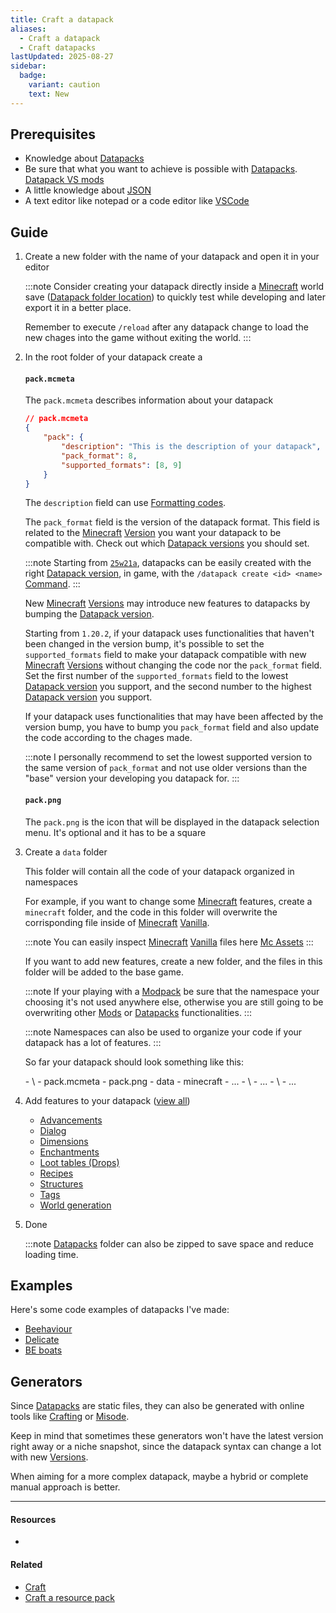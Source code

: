 ```yaml
---
title: Craft a datapack
aliases:
  - Craft a datapack
  - Craft datapacks
lastUpdated: 2025-08-27
sidebar:
  badge:
    variant: caution
    text: New
---
```




## Prerequisites

- Knowledge about [Datapacks](/datapack)
- Be sure that what you want to achieve is possible with [Datapacks](/datapack). [Datapack VS mods](/datapackvsmod)
- A little knowledge about [JSON](https://en.wikipedia.org/wiki/JSON)
- A text editor like notepad or a code editor like [VSCode](https://code.visualstudio.com)

## Guide

<Steps>

1.  Create a new folder with the name of your datapack and open it in your editor

    :::note
    Consider creating your datapack directly inside a [Minecraft](/minecraft) world save ([Datapack folder location](/datapack#location)) to quickly test while developing and later export it in a better place.

    Remember to execute `/reload` after any datapack change to load the new chages into the game without exiting the world.
    :::

2.  In the root folder of your datapack create a

    #### `pack.mcmeta`

    The `pack.mcmeta` describes information about your datapack

    ```json
    // pack.mcmeta
    {
    	"pack": {
    		"description": "This is the description of your datapack",
    		"pack_format": 8,
    		"supported_formats": [8, 9]
    	}
    }
    ```

    The `description` field can use [Formatting codes](/formattingcode).

    The `pack_format` field is the version of the datapack format. This field is related to the [Minecraft](/minecraft) [Version](/versions) you want your datapack to be compatible with. Check out which [Datapack versions](/datapack#datapack-versions) you should set.

    :::note
    Starting from [`25w21a`](/25w21a), datapacks can be easily created with the right [Datapack version](/datapack#datapack-versions), in game, with the `/datapack create <id> <name>` [Command](/command).
    :::

    New [Minecraft](/minecraft) [Versions](/versions) may introduce new features to datapacks by bumping the [Datapack version](/datapack#datapack-versions).
	
	Starting from `1.20.2`, if your datapack uses functionalities that haven't been changed in the version bump, it's possible to set the `supported_formats` field to make your datapack compatible with new [Minecraft](/minecraft) [Versions](/versions) without changing the code nor the `pack_format` field.
    Set the first number of the `supported_formats` field to the lowest [Datapack version](/datapack#datapack-versions) you support, and the second number to the highest [Datapack version](/datapack#datapack-versions) you support.

    If your datapack uses functionalities that may have been affected by the version bump, you have to bump you `pack_format` field and also update the code according to the chages made.

    :::note
    I personally recommend to set the lowest supported version to the same version of `pack_format` and not use older versions than the "base" version your developing you datapack for.
    :::

    #### `pack.png`

    The `pack.png` is the icon that will be displayed in the datapack selection menu. It's optional and it has to be a square

3.  Create a `data` folder

	This folder will contain all the code of your datapack organized in namespaces
	
	For example, if you want to change some [Minecraft](/minecraft) features, create a `minecraft` folder, and the code in this folder will overwrite the corrisponding file inside of [Minecraft](/minecraft) [Vanilla](/vanilla).
	
	:::note
	You can easily inspect [Minecraft](/minecraft) [Vanilla](/vanilla) files here [Mc Assets](https://mcasset.cloud)
	:::

	If you want to add new features, create a new folder, and the files in this folder will be added to the base game.

	:::note
	If your playing with a [Modpack](/modpack) be sure that the namespace your choosing it's not used anywhere else, otherwise you are still going to be overwriting other [Mods](/mod) or [Datapacks](/datapack) functionalities.
	:::

	:::note
	Namespaces can also be used to organize your code if your datapack has a lot of features.
	:::

	So far your datapack should look something like this:

	<FileTree>
	- \<datapack\>
		- pack.mcmeta
		- pack.png
		- data
			- minecraft
				- ...
			- \<namespace\>
				- ...
			- \<namespace2\>
				- ...
	</FileTree>

4. Add features to your datapack ([view all](/datapacksyntax))

	- [Advancements](/datapackadvancement)
	- [Dialog](/datapackdialog)
	- [Dimensions](/datapackdimension)
	- [Enchantments](/datapackenchantment)
	- [Loot tables (Drops)](/datapackloottable)
	- [Recipes](/datapackrecipe)
	- [Structures](/datapackstructure)
	- [Tags](/datapacktag)
	- [World generation](/datapackworldgeneration)

5. Done
	
	:::note
	[Datapacks](/datapack) folder can also be zipped to save space and reduce loading time.

</Steps>

## Examples

Here's some code examples of datapacks I've made:

- [Beehaviour](https://github.com/cristian-5/Beehaviour)
- [Delicate](https://github.com/T1xx1/Delicate)
- [BE boats](https://github.com/T1xx1/Beboats)

## Generators

Since [Datapacks](/datapack) are static files, they can also be generated with online tools like [Crafting](https://crafting.thedestruc7i0n.ca) or [Misode](https://misode.github.io).

Keep in mind that sometimes these generators won't have the latest version right away or a niche snapshot, since the datapack syntax can change a lot with new [Versions](/versions).

When aiming for a more complex datapack, maybe a hybrid or complete manual approach is better.

---

#### Resources

- <Wiki src="https://minecraft.wiki/w/Tutorial:Creating_a_data_pack" />

<Yb src="https://youtube.com/embed/ac6V5-KT6Rg" />

#### Related

- [Craft](/craft)
- [Craft a resource pack](/craftresourcepack)
